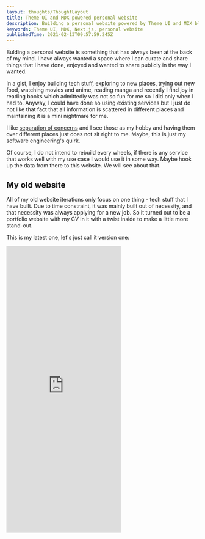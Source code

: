 ```yaml
---
layout: thoughts/ThoughtLayout
title: Theme UI and MDX powered personal website
description: Building a personal website powered by Theme UI and MDX blogging
keywords: Theme UI, MDX, Next.js, personal website
publishedTime: 2021-02-13T09:57:59.245Z
---
```


Bulding a personal website is something that has always been at the back of my mind.
I have always wanted a space where I can curate and share things that I have done,
enjoyed and wanted to share publicly in the way I wanted.

In a gist, I enjoy building tech stuff, exploring to new places, trying out new food,
watching movies and anime, reading manga and recently I find joy in reading books which
admittedly was not so fun for me so I did only when I had to. Anyway, I could have done so
using existing services but I just do not like that fact that all information is scattered
in different places and maintaining it is a mini nightmare for me.

I like [separation of concerns](https://en.wikipedia.org/wiki/Separation_of_concerns)
and I see those as my hobby and having them over different places just does not sit right to me.
Maybe, this is just my software engineering's quirk.

Of course, I do not intend to rebuild every wheels, if there is any service that works
well with my use case I would use it in some way. Maybe hook up the data from there to this website.
We will see about that.

## My old website

All of my old website iterations only focus on one thing - tech stuff that I have built.
Due to time constraint, it was mainly built out of necessity, and that necessity was always applying for a new job.
So it turned out to be a portfolio website with my CV in it with a twist inside to make a little more
stand-out.

This is my latest one, let's just call it version one:

<Container>
  <iframe
    style={{ width: "100%" }}
    height="751"
    frameborder="no"
    loading="lazy"
    title="Narudom | Software Engineer"
    src="https://codepen.io/bapairaew/embed/QeBmQV?height=751&theme-id=light&default-tab=result"
  />
</Container>

This is built with only HTML and CSS or rather [Pug](https://pugjs.org/) and [Stylus](https://www.stylus.com/).
My context back then was that I found the versions before (version zero and its predecessors) was not so intuitive
as there was too many animation inside and overall aesthetic was off. There was not much thought behind. I do not
have the record of it but you can imagine a typical CV splited into multiple sections. When you scroll into each section
there was always animation accompanying you. Over there, you would have to wait for the animation
to finish to read the content and since there was always something moving, it was too distracting to focus on reading.
It was dubious but it did land me a job.

There was more thought for the one above. I wanted it to be simple and straightforward. I assume that the main users
would be recruiters and hiring managers. I learned that they looked for a slightly differnt information but both of
them looked for the experience and tech stack that I can use. So those are shown in no-nonsense way, it probably takes
you less than half a minute to know where I worked and what tools I used. Hiring managers would be more interested
to know more about the details of some of the projects so it was not shown only when it was needed through a click.

So that was the general concept. Simple enough. But I need a twist to make it more interesting so I opted myself
trying to build it without any JavaScript and images. I had seen a lot of those in Codepen and Twitter and I did not
think it was too complicated to do so.

I was quite happy with the result but still it was not something that I wanted to build.

## My new website

Now I am in transition to a new job which I have not found yet. So I have some time to properly build this. Version Two.
I looked around in different places - [Awwwards](https://www.awwwards.com/), tech people's twitter,
software house websites, designer and design firm websites, and also corporate websties. There are a lot out there
but mostly they are either too complicated or too "fancy" to that point that it was not really usable and
ultimately does not suit my use case.

My intention is to build a personal space which covers the following aspects

- **Projects portfolio** to show case my works I have done
- **Blog posts** to write my random thought on random things
- **Photography** to share the photos of the places that I have been
- **Reviews** to record things that I have consumed (food, places, movies, books, etc)

I like [Shu Ding](https://shud.in/) and [Lee Robinson](http://leerob.io/) website for its simplicity which the later
has [his website open-sourced](https://github.com/leerob/leerob.io). So I took some inspiration from these to build my own.

### Writing

So my portfolio and blog posts need to be written alright.
[MDX](https://mdxjs.com/) is my choice for this. It is simple and extensible enough to be able to handle whatever idea
I can forsee I would have thanks to JSX support.

[Theme UI](https://theme-ui.com/) has almost completed out-of-the-box MDX support that I need.
The gap is filled by [@next/mdx](https://www.npmjs.com/package/@next/mdx), [next-mdx-enhanced](https://github.com/hashicorp/next-mdx-enhanced),
and [next-seo](https://github.com/garmeeh/next-seo). This first one helps me with integration with my React Framework choice,
[Next.js](https://nextjs.org/). If you have not tried Next.js, go check it out. It is awesome. The last two helps with metadata and SEO for each post.
SEO is not my priority but the fact that I can save all metadata (like title, published data, tags) in one place is great.

This is how a blog post looks like:

```
---
layout: layouts/AwesomeLayout
title: This is the title
description: This is the description
keywords: tags, more tags, even more tags
publishedTime: 2021-02-13T09:57:59.245Z
---

This is the body.

```

Not sure about you but this looks quite neat to me.

### Photography

Writing/blog is quite straightforward. Everyone is doing it, so, I will have just to follow them. But how should I approach photos?
I do not really want to have a metadata file to pair with every photos that I have. That would be quite painful to maintain.
Thankfully, there is this [Exif](https://en.wikipedia.org/wiki/Exif) which stores metadata for each photo - camera, lens, date time,
and even location. This is perfect for me since I only want to show when, where and maybe how this photo is taken. I can just show this data!
[exifr](https://github.com/MikeKovarik/exifr) can help me with extracting the data but unfortunately and exceptedly the location data is saved
in latitude and longitude so I cannot really get the name of the place without turning this data into a place name somehow.

I could use a location-based API for this. [Google Place API](https://developers.google.com/places/web-service/overview) could do the job
but I do not want to overcomplicate things for now since I am still not sure how to store the place data properly. Hence, I will just go
with manual way. [macOS Photos](https://www.apple.com/sg/macos/photos/) app actually shows place name from the coordinate data for you.
So, for now, I just copy-paste that into `ImageDescription` field so the code can just pick up from there. Did not take me that long to do
so I am okay with this meanwhile.

## What's next

So I am kind of good with writing and photo bits already so what left is movies/books/food/places/etc reviews which I planned to use existing
service like [IMDB](http://imdb.com/) to do so people can find me from other places as well. But unfortunately, their API is quite lacking or
not free so I am not sure yet how to go with this yet. Therefore, I will just let my future self handle it for now.

Another thing, I want to do is upgrade this website aesthetic. While I am very happy with the minimal and clean look-and-feel but it lacks a certain
character in it. I think I might be able to do better but I do not have any idea how yet. So I will also let this under my future self's care.

## It is open source!

Well, why not, right?

You can have a look at the code here https://github.com/bapairaew. Any comments or feedbacks are always appreciated :).

## Update

Actually, I found an unpublished iteration of version one. Plenty of animations but not as much as version zero.

<Container>
  <iframe
    style={{ width: "100%" }}
    height="751"
    frameborder="no"
    loading="lazy"
    title="Narudom | Software Engineer"
    src="https://codepen.io/bapairaew/embed/EBWBxp?height=751&theme-id=light&default-tab=result"
  />
</Container>
